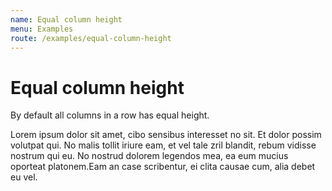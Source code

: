 ```yaml
---
name: Equal column height
menu: Examples
route: /examples/equal-column-height
---
```



# Equal column height

By default all columns in a row has equal height.

<Playground>
  <ThemeProvider theme={{ grid: theme }}>
    <Container
      colCss={`
        background-color: #e0e0eb;
        border: 1px solid #b3b3cc;
        padding: 20px;
      `}
    >
      <Row>
        <Col>
          Lorem ipsum dolor sit amet, cibo sensibus interesset no sit. Et dolor
          possim volutpat qui. No malis tollit iriure eam, et vel tale zril
          blandit, rebum vidisse nostrum qui eu. No nostrud dolorem legendos
          mea, ea eum mucius oporteat platonem.Eam an case scribentur, ei clita
          causae cum, alia debet eu vel.
        </Col>
        <Col />
        <Col />
      </Row>
    </Container>
  </ThemeProvider>
</Playground>
